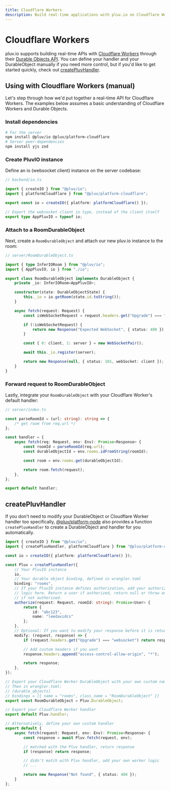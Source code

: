 ```yaml
---
title: Cloudflare Workers
description: Build real-time applications with pluv.io on Cloudflare Workers
---
```



# Cloudflare Workers

pluv.io supports building real-time APIs with [Cloudflare Workers](https://workers.cloudflare.com/) through their [Durable Objects API](https://developers.cloudflare.com/workers/runtime-apis/durable-objects/). You can define your handler and your DurableObject manually if you need more control, but if you'd like to get started quickly, check out [createPluvHandler](/docs/io/cloudflare-workers#createPluvHandler).

## Using with Cloudflare Workers (manual)

Let's step through how we'd put together a real-time API for Cloudflare Workers. The examples below assumes a basic understanding of Cloudflare Workers and Durable Objects.

### Install dependencies

```bash
# For the server
npm install @pluv/io @pluv/platform-cloudflare
# Server peer-dependencies
npm install yjs zod
```

### Create PluvIO instance

Define an io (websocket client) instance on the server codebase:

```ts
// backend/io.ts

import { createIO } from "@pluv/io";
import { platformCloudflare } from "@pluv/platform-cloudflare";

export const io = createIO({ platform: platformCloudflare() });

// Export the websocket client io type, instead of the client itself
export type AppPluvIO = typeof io;
```

### Attach to a RoomDurableObject

Next, create a `RoomDurableObject` and attach our new pluv.io instance to the room:

```ts
// server/RoomDurableObject.ts

import { type InferIORoom } from "@pluv/io";
import { AppPluvIO, io } from "./io";

export class RoomDurableObject implements DurableObject {
    private _io: InferIORoom<AppPluvIO>;

    constructor(state: DurableObjectState) {
        this._io = io.getRoom(state.id.toString());
    }

    async fetch(request: Request) {
        const isWebSocketRequest = request.headers.get("Upgrade") === "WebSocket";

        if (!isWebSocketRequest) {
            return new Response("Expected WebSocket", { status: 400 });
        }

        const { 0: client, 1: server } = new WebSocketPair();

        await this._io.register(server);

        return new Response(null, { status: 101, webSocket: client });
    }
}
```

### Forward request to RoomDurableObject

Lastly, integrate your `RoomDurableObject` with your Cloudflare Worker's default handler:

```ts
// server/index.ts

const parseRoomId = (url: string): string => {
    /* get room from req.url */
};

const handler = {
    async fetch(req: Request, env: Env): Promise<Response> {
        const roomId = parseRoomId(req.url);
        const durableObjectId = env.rooms.idFromString(roomId);

        const room = env.rooms.get(durableObjectId);

        return room.fetch(request);
    },
};

export default handler;
```

## createPluvHandler

If you don't need to modify your DurableObject or Cloudflare Worker handler too specifically, [@pluv/platform-node](https://www.npmjs.com/package/@pluv/platform-cloudflare) also provides a function `createPluvHandler` to create a DurableObject and handler for you automatically.

```ts
import { createIO } from "@pluv/io";
import { createPluvHandler, platformCloudflare } from "@pluv/platform-cloudflare";

const io = createIO({ platform: platformCloudflare() });

const Pluv = createPluvHandler({
    // Your PluvIO instance
    io,
    // Your durable object binding, defined in wrangler.toml
    binding: "rooms",
    // If your PluvIO instance defines authorization, add your authorization
    // logic here. Return a user if authorized, return null or throw an error
    // if not authorized.
    authorize(request: Request, roomId: string): Promise<User> {
        return {
            id: "abc123",
            name: "leedavidcs"
        };
    },
    // Optional: If you want to modify your response before it is returned
    modify: (request, response) => {
        if (request.headers.get("Upgrade") === "websocket") return response;

        // Add custom headers if you want
        response.headers.append("access-control-allow-origin", "*");

        return response;
    },
});

// Export your Cloudflare Worker DurableObject with your own custom name
// Then in wrangler.toml:
// [durable_objects]
// bindings = [{ name = "rooms", class_name = "RoomDurableObject" }]
export const RoomDurableObject = Pluv.DurableObject;

// Export your Cloudflare Worker handler
export default Pluv.handler;

// Alternatively, define your own custom handler
export default {
    async fetch(request: Request, env: Env): Promise<Response> {
        const response = await Pluv.fetch(request, env);

        // matched with the Pluv handler, return response
        if (response) return response;

        // didn't match with Pluv handler, add your own worker logic
        // ...

        return new Response("Not found", { status: 404 });
    }
};
```

